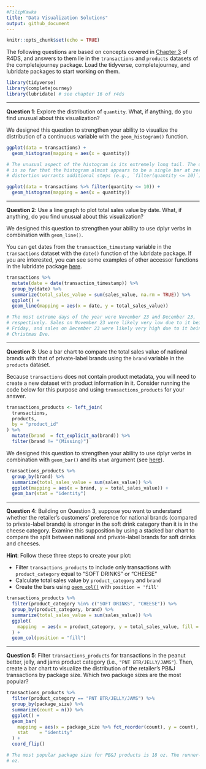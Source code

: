 ```yaml
---
#FilipKawka
title: "Data Visualization Solutions"
output: github_document
---
```


```r
knitr::opts_chunk$set(echo = TRUE)
```

The following questions are based on concepts covered in [Chapter 3][chapter 3]
of R4DS, and answers to them lie in the `transactions` and `products` datasets
of the completejourney package. Load the tidyverse, completejourney, and
lubridate packages to start working on them.

```r
library(tidyverse)
library(completejourney)
library(lubridate) # see chapter 16 of r4ds
```

---

**Question 1**: Explore the distribution of `quantity`. What, if anything, do
you find unusual about this visualization?

We designed this question to strengthen your ability to visualize the
distribution of a continuous variable with the `geom_histogram()` function.

```r
ggplot(data = transactions) + 
  geom_histogram(mapping = aes(x = quantity))

# The unusual aspect of the histogram is its extremely long tail. The distance
# is so far that the histogram almost appears to be a single bar at zero. This
# distortion warrants additional steps (e.g., `filter(quantity <= 10)`).

ggplot(data = transactions %>% filter(quantity <= 10)) + 
  geom_histogram(mapping = aes(x = quantity))
```

---

**Question 2**: Use a line graph to plot total sales value by date. What, if
anything, do you find unusual about this visualization?

We designed this question to strengthen your ability to use dplyr verbs in
combination with `geom_line()`.

You can get dates from the `transaction_timestamp` variable in the
`transactions` dataset with the `date()` function of the lubridate package. If
you are interested, you can see some examples of other accessor functions in the
lubridate package [here][16.3].

```r
transactions %>% 
  mutate(date = date(transaction_timestamp)) %>% 
  group_by(date) %>% 
  summarize(total_sales_value = sum(sales_value, na.rm = TRUE)) %>%
  ggplot() + 
  geom_line(mapping = aes(x = date, y = total_sales_value))

# The most extreme days of the year were November 23 and December 23,
# respectively. Sales on November 23 were likely very low due to it being Black
# Friday, and sales on December 23 were likely very high due to it being
# Christmas Eve.
```

---

**Question 3**: Use a bar chart to compare the total sales value of national
brands with that of private-label brands using the `brand` variable in the
`products` dataset.

Because `transactions` does not contain product metadata, you will need to
create a new dataset with product information in it. Consider running the code
below for this purpose and using `transactions_products` for your answer.

```r
transactions_products <- left_join(
  transactions, 
  products, 
  by = "product_id"
) %>% 
  mutate(brand  = fct_explicit_na(brand)) %>% 
  filter(brand != "(Missing)")
```

We designed this question to strengthen your ability to use dplyr verbs in
combination with `geom_bar()` and its `stat` argument (see [here][3.7]).

```r
transactions_products %>%
  group_by(brand) %>%
  summarize(total_sales_value = sum(sales_value)) %>%
  ggplot(mapping = aes(x = brand, y = total_sales_value)) + 
  geom_bar(stat = "identity")
```

---

**Question 4**: Building on Question 3, suppose you want to understand whether
the retailer's customers' preference for national brands (compared to
private-label brands) is stronger in the soft drink category than it is in the
cheese category. Examine this supposition by using a stacked bar chart to
compare the split between national and private-label brands for soft drinks and
cheeses.

**Hint**: Follow these three steps to create your plot: 

 - Filter `transactions_products` to include only transactions with
 `product_category` equal to "SOFT DRINKS" or "CHEESE"
 - Calculate total sales value by `product_category` and `brand`
 - Create the bars using [`geom_col()`][arnold 3.7.2] with `position = 'fill'`

```r
transactions_products %>%
  filter(product_category %in% c("SOFT DRINKS", "CHEESE")) %>%
  group_by(product_category, brand) %>%
  summarize(total_sales_value = sum(sales_value)) %>%
  ggplot(
    mapping  = aes(x = product_category, y = total_sales_value, fill = brand)
  ) + 
  geom_col(position = "fill")
```

---

**Question 5**: Filter `transactions_products` for transactions in the peanut
better, jelly, and jams product category (i.e., `"PNT BTR/JELLY/JAMS"`). Then,
create a bar chart to visualize the distribution of the retailer's PB\&J
transactions by package size. Which two package sizes are the most popular?

```r
transactions_products %>% 
  filter(product_category == "PNT BTR/JELLY/JAMS") %>% 
  group_by(package_size) %>% 
  summarize(count = n()) %>% 
  ggplot() + 
  geom_bar(
    mapping = aes(x = package_size %>% fct_reorder(count), y = count), 
    stat    = "identity"
  ) +
  coord_flip()

# The most popular package size for PB&J products is 18 oz. The runner-up is 32
# oz.
```

[3.7]: https://r4ds.had.co.nz/data-visualisation.html#statistical-transformations
[16.3]: https://r4ds.had.co.nz/dates-and-times.html#date-time-components
[arnold 3.7.2]: https://jrnold.github.io/r4ds-exercise-solutions/data-visualisation.html#exercise-3.7.2
[chapter 3]: http://r4ds.had.co.nz/data-visualisation.html